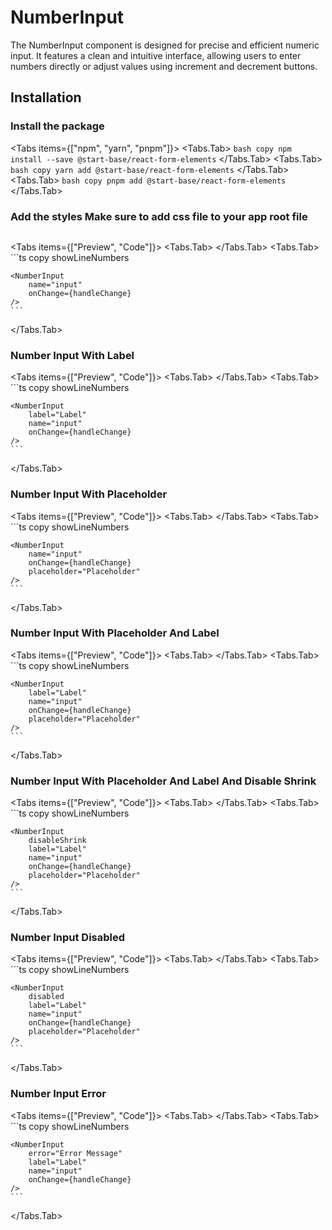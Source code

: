 
# NumberInput

The NumberInput component is designed for precise and efficient numeric input. It features a clean and intuitive interface, allowing users to enter numbers directly or adjust values using increment and decrement buttons.

<ApiReferenceButton path="form-numberInput--docs" />

## Installation

<Steps>

### Install the package

<Tabs items={["npm", "yarn", "pnpm"]}>
  <Tabs.Tab>
    ``` bash copy npm install --save @start-base/react-form-elements ```
  </Tabs.Tab>
  <Tabs.Tab>
    ``` bash copy yarn add @start-base/react-form-elements ```
  </Tabs.Tab>
  <Tabs.Tab>
    ``` bash copy pnpm add @start-base/react-form-elements ```
  </Tabs.Tab>
</Tabs>
### Add the styles Make sure to add css file to your app root file

```tsx copy
```

</Steps>

<Tabs items={["Preview", "Code"]}>
  <Tabs.Tab>
  <Preview height="200px">
  <FormOnChange>
    <NumberInput
    name="input"
  />
  </FormOnChange>
  </Preview>
  </Tabs.Tab>
  <Tabs.Tab>
    ```ts copy showLineNumbers

    <NumberInput
        name="input"
        onChange={handleChange}
    />
    ```

  </Tabs.Tab>
</Tabs>

### Number Input With Label

<Tabs items={["Preview", "Code"]}>
  <Tabs.Tab>
  <Preview height="200px">
  <FormOnChange>
    <NumberInput
    label="Label"
    name="input"
  />
  </FormOnChange>
  </Preview>
  </Tabs.Tab>
  <Tabs.Tab>
    ```ts copy showLineNumbers

    <NumberInput
        label="Label"
        name="input"
        onChange={handleChange}
    />
    ```

  </Tabs.Tab>
</Tabs>

### Number Input With Placeholder

<Tabs items={["Preview", "Code"]}>
  <Tabs.Tab>
  <Preview height="200px">
  <FormOnChange>
   <NumberInput
    name="input"
    placeholder="Placeholder"
  />
  </FormOnChange>
  </Preview>
  </Tabs.Tab>
  <Tabs.Tab>
    ```ts copy showLineNumbers

    <NumberInput
        name="input"
        onChange={handleChange}
        placeholder="Placeholder"
    />
    ```

  </Tabs.Tab>
</Tabs>

### Number Input With Placeholder And Label

<Tabs items={["Preview", "Code"]}>
  <Tabs.Tab>
  <Preview height="200px">
  <FormOnChange>
    <NumberInput
    label="Label"
    name="input"
    placeholder="Placeholder"
  />
  </FormOnChange>
  </Preview>
  </Tabs.Tab>
  <Tabs.Tab>
    ```ts copy showLineNumbers

    <NumberInput
        label="Label"
        name="input"
        onChange={handleChange}
        placeholder="Placeholder"
    />
    ```

  </Tabs.Tab>
</Tabs>

### Number Input With Placeholder And Label And Disable Shrink

<Tabs items={["Preview", "Code"]}>
  <Tabs.Tab>
  <Preview height="200px">
  <FormOnChange>
   <NumberInput
    disableShrink
    label="Label"
    name="input"
    placeholder="Placeholder"
  />
  </FormOnChange>
  </Preview>
  </Tabs.Tab>
  <Tabs.Tab>
    ```ts copy showLineNumbers

    <NumberInput
        disableShrink
        label="Label"
        name="input"
        onChange={handleChange}
        placeholder="Placeholder"
    />
    ```

  </Tabs.Tab>
</Tabs>

### Number Input Disabled

<Tabs items={["Preview", "Code"]}>
  <Tabs.Tab>
  <Preview height="200px">
  <FormOnChange>
    <NumberInput
    disabled
    label="Label"
    name="input"
    placeholder="Placeholder"
  />
  </FormOnChange>
  </Preview>
  </Tabs.Tab>
  <Tabs.Tab>
    ```ts copy showLineNumbers

    <NumberInput
        disabled
        label="Label"
        name="input"
        onChange={handleChange}
        placeholder="Placeholder"
    />
    ```

  </Tabs.Tab>
</Tabs>

### Number Input Error

<Tabs items={["Preview", "Code"]}>
  <Tabs.Tab>
  <Preview height="200px">
    <FormOnChange>
   <NumberInput
    error="Error Message"
    label="Label"
    name="input"
  />
  </FormOnChange>
  </Preview>
  </Tabs.Tab>
  <Tabs.Tab>
    ```ts copy showLineNumbers

    <NumberInput
        error="Error Message"
        label="Label"
        name="input"
        onChange={handleChange}
    />
    ```

  </Tabs.Tab>
</Tabs>

